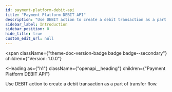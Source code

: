 ```yaml
---
id: payment-platform-debit-api
title: "Payment Platform DEBIT API"
description: "Use DEBIT action to create a debit transaction as a part of transfer flow."
sidebar_label: Introduction
sidebar_position: 0
hide_title: true
custom_edit_url: null
---
```



<span
  className={"theme-doc-version-badge badge badge--secondary"}
  children={"Version: 1.0.0"}
>
</span>

<Heading
  as={"h1"}
  className={"openapi__heading"}
  children={"Payment Platform DEBIT API"}
>
</Heading>



Use DEBIT action to create a debit transaction as a part of transfer flow.



      